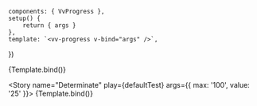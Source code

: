 
<Meta
	title="Components/Progress"
	component={VvProgress}
	args={defaultArgs}
	argTypes={argTypes}
/>

	components: { VvProgress },
	setup() {
		return { args }
	},
	template: `<vv-progress v-bind="args" />`,
})

<Story name="Default" play={defaultTest}>
	{Template.bind()}
</Story>

<Story name="Determinate" play={defaultTest} args={{ max: '100', value: '25' }}>
	{Template.bind()}
</Story>
